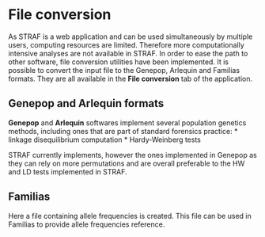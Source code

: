 # File conversion

As STRAF is a web application and can be used simultaneously by multiple users,
computing resources are limited. Therefore more computationally intensive analyses
are not available in STRAF. In order to ease the path to other software, 
file conversion utilities have been implemented. It is possible to convert
the input file to the Genepop, Arlequin and Familias formats. They are
all available in the __File conversion__ tab of the application.

## Genepop and Arlequin formats

__Genepop__ and __Arlequin__ softwares implement several population genetics methods, 
including ones that are part of standard forensics practice:
* linkage disequilibrium computation
* Hardy-Weinberg tests

STRAF currently implements, however the ones implemented in Genepop as they can 
rely on more permutations and are overall preferable to the HW and LD tests implemented 
in STRAF.

## Familias

Here a file containing allele frequencies is created. This file can be used in
Familias to provide allele frequencies reference.
